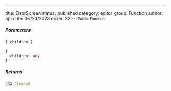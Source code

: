 ---
title: ErrorScreen
status: published
category: editor
group: Function
author: api
date: 06/23/2023
order: 32
---<Small>Public Function</Small>




##### Parameters


<ParametersTable>

<ParametersTableRow>
<ParametersTableName>

`{ children }`

</ParametersTableName>
<ParametersTableDescription>

```ts
{
  children: any
}
```



</ParametersTableDescription>
</ParametersTableRow>
</ParametersTable>

##### Returns


```ts
JSX.Element
```

